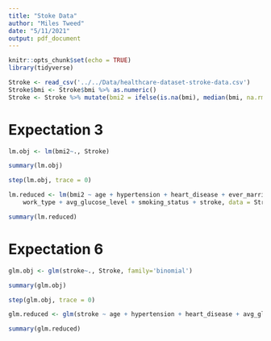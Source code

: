 ```yaml
---
title: "Stoke Data"
author: "Miles Tweed"
date: "5/11/2021"
output: pdf_document
---
```


```r
knitr::opts_chunk$set(echo = TRUE)
library(tidyverse)
```

```r
Stroke <- read_csv('../../Data/healthcare-dataset-stroke-data.csv')
Stroke$bmi <- Stroke$bmi %>% as.numeric()
Stroke <- Stroke %>% mutate(bmi2 = ifelse(is.na(bmi), median(bmi, na.rm = TRUE), bmi)) %>% select(-bmi)
```


# Expectation 3
```r
lm.obj <- lm(bmi2~., Stroke)

summary(lm.obj)

step(lm.obj, trace = 0)

lm.reduced <- lm(bmi2 ~ age + hypertension + heart_disease + ever_married + 
    work_type + avg_glucose_level + smoking_status + stroke, data = Stroke)

summary(lm.reduced)
```


# Expectation 6
```r
glm.obj <- glm(stroke~., Stroke, family='binomial')

summary(glm.obj)

step(glm.obj, trace = 0)

glm.reduced <- glm(stroke ~ age + hypertension + heart_disease + avg_glucose_level, data = Stroke, family = 'binomial')

summary(glm.reduced)
```